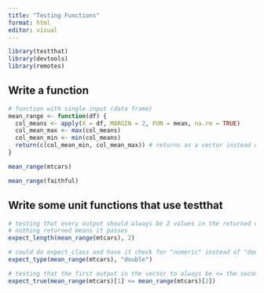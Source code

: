 ```yaml
---
title: "Testing Functions"
format: html
editor: visual
---
```


```r
library(testthat)
library(devtools)
library(remotes)
```

## Write a function

```r
# function with single input (data frame)
mean_range <- function(df) {
  col_means <- apply(X = df, MARGIN = 2, FUN = mean, na.rm = TRUE)
  col_mean_max <- max(col_means)
  col_mean_min <- min(col_means)
  return(c(col_mean_min, col_mean_max)) # returns as a vector instead of separate lines
}
```

```r
mean_range(mtcars)
```

```r
mean_range(faithful)
```

## Write some unit functions that use testthat

```r
# testing that every output should always be 2 values in the returned vector
# nothing returned means it passes
expect_length(mean_range(mtcars), 2)
```

```r
# could do expect_class and have it check for "numeric" instead of "double"
expect_type(mean_range(mtcars), "double")
```

```r
# testing that the first output in the vector to always be <= the second output
expect_true(mean_range(mtcars)[1] <= mean_range(mtcars)[2])
```
